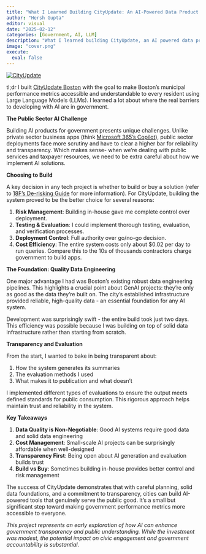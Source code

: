 ```yaml
---
title: "What I Learned Building CityUpdate: An AI-Powered Data Product for Public Sector Transparency"
author: "Hersh Gupta"
editor: visual
date: "2025-02-12"
categories: [Government, AI, LLM]
description: "What I learned building CityUpdate, an AI powered data product for the public sector"
image: "cover.png"
execute:
  eval: false
---
```


[![CityUpdate](cover.png)](https://hersh-gupta.github.io/cityupdate/){width=600 fig-align="center"}

tl;dr I built [CityUpdate Boston](https://hersh-gupta.github.io/cityupdate/) with the goal to make Boston's municipal performance metrics accessible and understandable to every resident using Large Language Models (LLMs). I learned a lot about where the real barriers to developing with AI are in government.

**The Public Sector AI Challenge**

Building AI products for government presents unique challenges. Unlike private sector business apps (think [Microsoft 365's Copilot](https://adoption.microsoft.com/en-us/copilot/)), public sector deployments face more scrutiny and have to clear a higher bar for reliability and transparency. Which makes sense- when we're dealing with public services and taxpayer resources, we need to be extra careful about how we implement AI solutions.

**Choosing to Build**

A key decision in any tech project is whether to build or buy a solution (refer to [18F's De-risking Guide](https://guides.18f.gov/derisking-government-tech/) for more information). For CityUpdate, building the system proved to be the better choice for several reasons:

1. **Risk Management**: Building in-house gave me complete control over deployment.
2. **Testing & Evaluation**: I could implement thorough testing, evaluation, and verification processes.
3. **Deployment Control**: Full authority over go/no-go decision.
4. **Cost Efficiency**: The entire system costs only about $0.02 per day to run queries. Compare this to the 10s of thousands contractors charge government to build apps.

**The Foundation: Quality Data Engineering**

One major advantage I had was Boston's existing robust data engineering pipelines. This highlights a crucial point about GenAI projects: they're only as good as the data they're built on. The city's established infrastructure provided reliable, high-quality data - an essential foundation for any AI system.

Development was surprisingly swift - the entire build took just two days. This efficiency was possible because I was building on top of solid data infrastructure rather than starting from scratch.

**Transparency and Evaluation**

From the start, I wanted to bake in being transparent about:

1. How the system generates its summaries
2. The evaluation methods I used
3. What makes it to publication and what doesn't

I implemented different types of evaluations to ensure the output meets defined standards for public consumption. This rigorous approach helps maintain trust and reliability in the system.

**Key Takeaways**

1. **Data Quality is Non-Negotiable**: Good AI systems require good data and solid data engineering
2. **Cost Management**: Small-scale AI projects can be surprisingly affordable when well-designed
3. **Transparency First**: Being open about AI generation and evaluation builds trust
4. **Build vs Buy**: Sometimes building in-house provides better control and risk management

The success of CityUpdate demonstrates that with careful planning, solid data foundations, and a commitment to transparency, cities can build AI-powered tools that genuinely serve the public good. It's a small but significant step toward making government performance metrics more accessible to everyone.

_This project represents an early exploration of how AI can enhance government transparency and public understanding. While the investment was modest, the potential impact on civic engagement and government accountability is substantial._